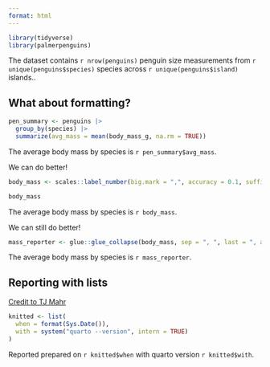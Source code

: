 ```yaml
---
format: html
---
```


```r
library(tidyverse)
library(palmerpenguins)
```

The dataset contains `r nrow(penguins)` penguin size measurements from `r unique(penguins$species)` species across `r unique(penguins$island)` islands..

## What about formatting?

```r
pen_summary <- penguins |> 
  group_by(species) |> 
  summarize(avg_mass = mean(body_mass_g, na.rm = TRUE))
```

The average body mass by species is `r pen_summary$avg_mass`.

We can do better!

```r
body_mass <- scales::label_number(big.mark = ",", accuracy = 0.1, suffix = "g")(pull(pen_summary, avg_mass))

body_mass
```

The average body mass by species is `r body_mass`.

We can still do better!

```r
mass_reporter <- glue::glue_collapse(body_mass, sep = ", ", last = ", and ")
```

The average body mass by species is `r mass_reporter`.

## Reporting with lists

[Credit to TJ Mahr](https://www.tjmahr.com/lists-knitr-secret-weapon/)

```r
knitted <- list(
  when = format(Sys.Date()),
  with = system("quarto --version", intern = TRUE)
)
```

Reported prepared on `r knitted$when` with quarto version `r knitted$with`.
